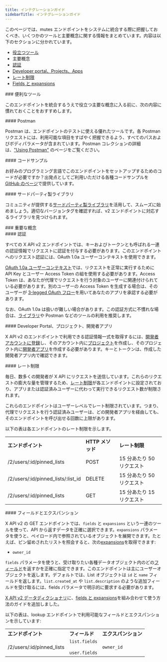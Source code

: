 ```yaml
---
title: インテグレーションガイド
sidebarTitle: インテグレーションガイド
---
```



このページでは、mutes エンドポイントをシステムに統合する際に把握しておくべき、いくつかのツールと主要概念に関する情報をまとめています。内容は以下のセクションに分かれています。

- [役立つツール](#helpful)
- 主要概念
- [認証](#authentication)
- [Developer portal、Projects、Apps](#portal)
- [レート制限](#limits)
- [Fields と expansions](#fields)

<div id="helpful-tools">
  ### 便利なツール
</div>

このエンドポイントを統合するうえで役立つ主要な概念に入る前に、次の内容に慣れておくことをおすすめします。

<div id="postman">
  #### Postman
</div>

Postman は、エンドポイントのテストに使える優れたツールです。各 Postman リクエストには、利用可能な項目をすばやく把握できるよう、すべてのパスおよびボディパラメータが含まれています。Postman コレクションの詳細は、["Using Postman"](/ja/tutorials/postman-getting-started) のページをご覧ください。 

<div id="code-samples">
  #### コードサンプル
</div>

お好みのプログラミング言語でこのエンドポイントをセットアップするためのコードが必要ですか？出発点としてご利用いただける各種コードサンプルを[GitHub のページ](https://github.com/xdevplatform/Twitter-API-v2-sample-code)で提供しています。

<div id="third-party-libraries">
  #### サードパーティ製ライブラリ
</div>

コミュニティが提供する[サードパーティ製ライブラリ](/ja/x-api/tools-and-libraries/overview)を活用して、スムーズに始めましょう。適切なバージョンタグを確認すれば、v2 エンドポイントに対応するライブラリを見つけられます。

<div id="key-concepts">
  ### 重要な概念
</div>

<div id="authentication">
  #### 認証
</div>

すべての X API v2 エンドポイントでは、キーおよびトークンとも呼ばれる一連の認証情報でリクエストに認証を付与する必要があります。このエンドポイントへのリクエスト認証には、OAuth 1.0a ユーザーコンテキストを使用できます。

[OAuth 1.0a ユーザーコンテキスト](/ja/resources/fundamentals/authentication)では、リクエストを正常に実行するために API Key とユーザー Access Token の組を使用する必要があります。Access Token は、あなたが代理でリクエストを行う対象のユーザーに関連付けられている必要があります。別のユーザーの Access Token を生成する場合は、そのユーザーが [3-legged OAuth フロー](https://developer.x.com/resources/fundamentals/authentication/obtaining-user-access-tokens)を用いてあなたのアプリを承認する必要があります。

なお、OAuth 1.0a は扱いが難しい場合があります。この認証方式に不慣れな場合は、[ライブラリ](/ja/x-api/tools-and-libraries/overview)や Postman などのツールの利用を推奨します。

<div id="developer-portal-projects-and-developer-apps">
  #### Developer Portal、プロジェクト、開発者アプリ
</div>

X API v2 のエンドポイントで利用できる認証情報一式を取得するには、[開発者アカウントに登録](https://developer.x.com/en/portal/petition/essential/basic-info)し、そのアカウント内に[プロジェクト](/ja/resources/fundamentals/projects)を作成し、そのプロジェクト内に[開発者アプリ](/ja/resources/fundamentals/developer-apps)を作成する必要があります。キーとトークンは、作成した開発者アプリ内で確認できます。
 

<div id="rate-limits">
  #### レート制限
</div>

毎日、数多くの開発者が X API にリクエストを送信しています。これらのリクエストの膨大な量を管理するため、[レート制限](/ja/x-api/fundamentals/rate-limits)が各エンドポイントに設定されており、アプリまたは認証済みユーザーに代わって実行できるリクエスト数が制限されます。 

これらのエンドポイントはユーザーレベルでレート制限されています。つまり、代理でリクエストを行う認証済みユーザーは、どの開発者アプリを経由しても、そのエンドポイントを呼び出せる回数に上限があります。 

以下の表は各エンドポイントのレート制限を示します。

|     |     |     |
| :--- | :--- | :--- |
| **エンドポイント** | **HTTP メソッド** | **レート制限** |
| /2/users/:id/pinned\_lists | POST | 15 分あたり 50 リクエスト |
| /2/users/:id/pinned\_lists/:list\_id | DELETE | 15 分あたり 50 リクエスト |
| /2/users/:id/pinned\_lists | GET | 15 分あたり 15 リクエスト |

<div id="fields-and-expansions">
  #### フィールドとエクスパンション
</div>

X API v2 の GET エンドポイントでは、`fields` と `expansions` という一連のツールを使って、API から返すデータを正確に選択できます。`expansions` パラメータを使うと、ペイロード内で参照されているオブジェクトを展開できます。たとえば、ピン留めされたリストを照会すると、次の[expansions](/ja/x-api/fundamentals/expansions)を取得できます:

- `owner_id`

`fields` パラメータを使うと、受け取りたい各種データオブジェクト内のどの[フィールド](/ja/x-api/fundamentals/fields)を返すかを正確に指定できます。このエンドポイントは主にユーザーオブジェクトを返します。デフォルトでは、List オブジェクトは `id` と `name` フィールドを返します。`list.created_at` や `list.description` のような追加フィールドを受け取るには、fields パラメータで明示的に要求する必要があります。 

[X API v2 データディクショナリ](/ja/x-api/fundamentals/data-dictionary)に、[fields と expansions](/ja/x-api/fundamentals/data-dictionary#how-to-use-fields-and-expansions)を組み合わせて使う方法のガイドを追加しました。

以下の表は、lookup エンドポイントで利用可能なフィールドとエクスパンションを示しています:

|     |     |     |
| :--- | :--- | :--- |
| **エンドポイント** | **フィールド** | **エクスパンション** |
| /2/users/:id/pinned\_lists | `list.fields`<br /><br />`user.fields` | `owner_id` |